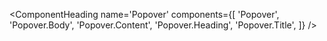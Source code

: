 <ComponentHeading
  name='Popover'
  components={[
    'Popover',
    'Popover.Body',
    'Popover.Content',
    'Popover.Heading',
    'Popover.Title',
  ]}
/>
